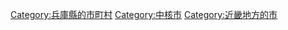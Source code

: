 {{commonscat|Nishinomiya, Hyogo}}
{{Catmore}}

{{DEFAULTSORT:Nishinomiya-shi}}
[[Category:兵庫縣的市町村|Category:兵庫縣的市町村]]
[[Category:中核市|Category:中核市]]
[[Category:近畿地方的市|Category:近畿地方的市]]